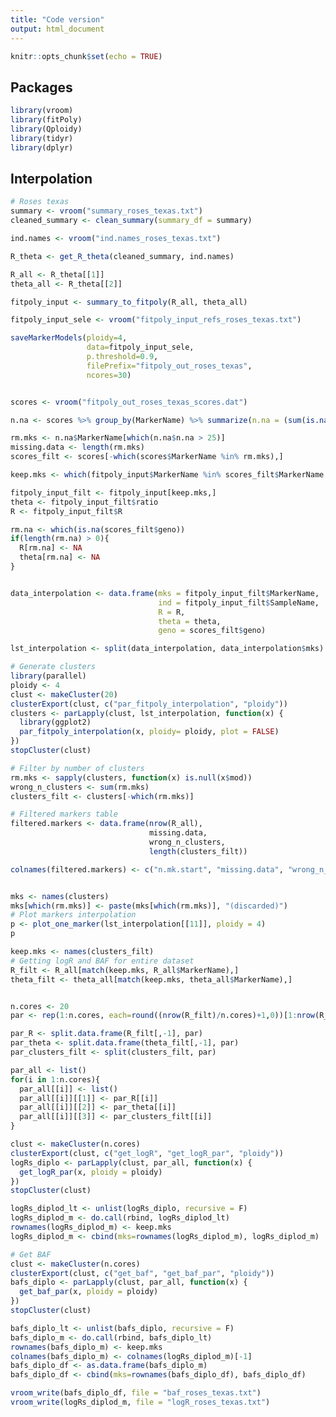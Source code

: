 ```yaml
---
title: "Code version"
output: html_document
---
```


```r
knitr::opts_chunk$set(echo = TRUE)
```

## Packages

```r
library(vroom)
library(fitPoly)
library(Qploidy)
library(tidyr)
library(dplyr)
```



## Interpolation

```r
# Roses texas
summary <- vroom("summary_roses_texas.txt")
cleaned_summary <- clean_summary(summary_df = summary)

ind.names <- vroom("ind.names_roses_texas.txt")

R_theta <- get_R_theta(cleaned_summary, ind.names)

R_all <- R_theta[[1]]
theta_all <- R_theta[[2]]

fitpoly_input <- summary_to_fitpoly(R_all, theta_all)

fitpoly_input_sele <- vroom("fitpoly_input_refs_roses_texas.txt")

saveMarkerModels(ploidy=4,
                 data=fitpoly_input_sele,
                 p.threshold=0.9,
                 filePrefix="fitpoly_out_roses_texas",
                 ncores=30)


scores <- vroom("fitpoly_out_roses_texas_scores.dat")

n.na <- scores %>% group_by(MarkerName) %>% summarize(n.na = (sum(is.na(geno))/length(geno))*100)

rm.mks <- n.na$MarkerName[which(n.na$n.na > 25)]
missing.data <- length(rm.mks)
scores_filt <- scores[-which(scores$MarkerName %in% rm.mks),]

keep.mks <- which(fitpoly_input$MarkerName %in% scores_filt$MarkerName & fitpoly_input$SampleName %in% scores_filt$SampleName)

fitpoly_input_filt <- fitpoly_input[keep.mks,]
theta <- fitpoly_input_filt$ratio
R <- fitpoly_input_filt$R

rm.na <- which(is.na(scores_filt$geno))
if(length(rm.na) > 0){
  R[rm.na] <- NA
  theta[rm.na] <- NA
}


data_interpolation <- data.frame(mks = fitpoly_input_filt$MarkerName,
                                 ind = fitpoly_input_filt$SampleName,
                                 R = R,
                                 theta = theta,
                                 geno = scores_filt$geno)

lst_interpolation <- split(data_interpolation, data_interpolation$mks)

# Generate clusters
library(parallel)
ploidy <- 4
clust <- makeCluster(20)
clusterExport(clust, c("par_fitpoly_interpolation", "ploidy"))
clusters <- parLapply(clust, lst_interpolation, function(x) {
  library(ggplot2)
  par_fitpoly_interpolation(x, ploidy= ploidy, plot = FALSE)
})
stopCluster(clust)

# Filter by number of clusters
rm.mks <- sapply(clusters, function(x) is.null(x$mod))
wrong_n_clusters <- sum(rm.mks)
clusters_filt <- clusters[-which(rm.mks)]

# Filtered markers table
filtered.markers <- data.frame(nrow(R_all),
                               missing.data,
                               wrong_n_clusters,
                               length(clusters_filt))

colnames(filtered.markers) <- c("n.mk.start", "missing.data", "wrong_n_clusters", "n.mk.selected")


mks <- names(clusters)
mks[which(rm.mks)] <- paste(mks[which(rm.mks)], "(discarded)")
# Plot markers interpolation
p <- plot_one_marker(lst_interpolation[[11]], ploidy = 4)
p

keep.mks <- names(clusters_filt)
# Getting logR and BAF for entire dataset
R_filt <- R_all[match(keep.mks, R_all$MarkerName),]
theta_filt <- theta_all[match(keep.mks, theta_all$MarkerName),]


n.cores <- 20
par <- rep(1:n.cores, each=round((nrow(R_filt)/n.cores)+1,0))[1:nrow(R_filt)]

par_R <- split.data.frame(R_filt[,-1], par)
par_theta <- split.data.frame(theta_filt[,-1], par)
par_clusters_filt <- split(clusters_filt, par)

par_all <- list()
for(i in 1:n.cores){
  par_all[[i]] <- list()
  par_all[[i]][[1]] <- par_R[[i]]
  par_all[[i]][[2]] <- par_theta[[i]]
  par_all[[i]][[3]] <- par_clusters_filt[[i]]
}

clust <- makeCluster(n.cores)
clusterExport(clust, c("get_logR", "get_logR_par", "ploidy"))
logRs_diplo <- parLapply(clust, par_all, function(x) {
  get_logR_par(x, ploidy = ploidy)
})
stopCluster(clust)

logRs_diplod_lt <- unlist(logRs_diplo, recursive = F)
logRs_diplod_m <- do.call(rbind, logRs_diplod_lt)
rownames(logRs_diplod_m) <- keep.mks
logRs_diplod_m <- cbind(mks=rownames(logRs_diplod_m), logRs_diplod_m)

# Get BAF
clust <- makeCluster(n.cores)
clusterExport(clust, c("get_baf", "get_baf_par", "ploidy"))
bafs_diplo <- parLapply(clust, par_all, function(x) {
  get_baf_par(x, ploidy = ploidy)
})
stopCluster(clust)

bafs_diplo_lt <- unlist(bafs_diplo, recursive = F)
bafs_diplo_m <- do.call(rbind, bafs_diplo_lt)
rownames(bafs_diplo_m) <- keep.mks
colnames(bafs_diplo_m) <- colnames(logRs_diplod_m)[-1]
bafs_diplo_df <- as.data.frame(bafs_diplo_m)
bafs_diplo_df <- cbind(mks=rownames(bafs_diplo_df), bafs_diplo_df)

vroom_write(bafs_diplo_df, file = "baf_roses_texas.txt")
vroom_write(logRs_diplod_m, file = "logR_roses_texas.txt")


```



